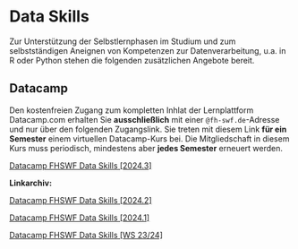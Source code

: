 # Data Skills

Zur Unterstützung der Selbstlernphasen im Studium und zum selbstständigen Aneignen von Kompetenzen zur Datenverarbeitung, u.a. in R oder Python stehen die folgenden zusätzlichen Angebote bereit. 

## Datacamp 

Den kostenfreien Zugang zum kompletten Inhlat der Lernplattform Datacamp.com erhalten Sie  **ausschließlich** mit einer `@fh-swf.de`-Adresse und nur über den folgenden Zugangslink. Sie treten mit diesem Link **für ein Semester** einem virtuellen Datacamp-Kurs bei. Die Mitgliedschaft in diesem Kurs muss periodisch, mindestens aber **jedes Semester** erneuert werden.

[Datacamp FHSWF Data Skills [2024.3]](https://www.datacamp.com/groups/shared_links/f030fbf5e5fdbf0fa6ab80930ae09b9d29f459cc36129175983ec9429bde36e4)


**Linkarchiv:**

[Datacamp FHSWF Data Skills [2024.2]](https://www.datacamp.com/groups/shared_links/d99089d8e55deb10303c72e84b6bc6da210e078de62f08f06b7f06fb5b54a983) 

[Datacamp FHSWF Data Skills [2024.1]](https://www.datacamp.com/groups/shared_links/b1e43009ccc9440de4d563f7b823699de3180b2b42098b0bd6a3f88c839fd157) 

[Datacamp FHSWF Data Skills [WS 23/24]](https://www.datacamp.com/groups/shared_links/7c11de154f88ef1379261fd86cd4a0bd636b96d504ba807297976cfe511fce19)


